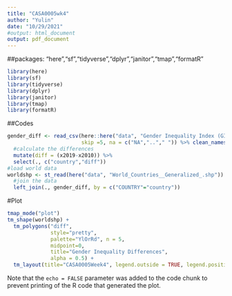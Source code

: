 ```yaml
---
title: "CASA0005wk4"
author: "Yulin"
date: "10/29/2021"
#output: html_document
output: pdf_document
---
```

##packages:
"here","sf","tidyverse","dplyr","janitor","tmap","formatR"
```r
library(here)
library(sf)
library(tidyverse)
library(dplyr)
library(janitor)
library(tmap)
library(formatR)
```
##Codes
```r
gender_diff <- read_csv(here::here("data", "Gender Inequality Index (GII).csv"),
                        skip =5, na = c("NA",".."," ")) %>% clean_names() %>%
  #calculate the differences
  mutate(diff = (x2019-x2010)) %>% 
  select(., c("country","diff"))
#load world data
worldshp <- st_read(here("data", "World_Countries__Generalized_.shp")) %>%
  #join the data
  left_join(., gender_diff, by = c("COUNTRY"="country"))
```

#Plot
```r
tmap_mode("plot")
tm_shape(worldshp) + 
  tm_polygons("diff", 
              style="pretty",
              palette="YlOrRd", n = 5,
              midpoint=0,
              title="Gender Inequality Differences",
              alpha = 0.5) + 
  tm_layout(title="CASA0005Week4", legend.outside = TRUE, legend.position = c("right", "bottom"))
```

Note that the `echo = FALSE` parameter was added to the code chunk to prevent printing of the R code that generated the plot.
